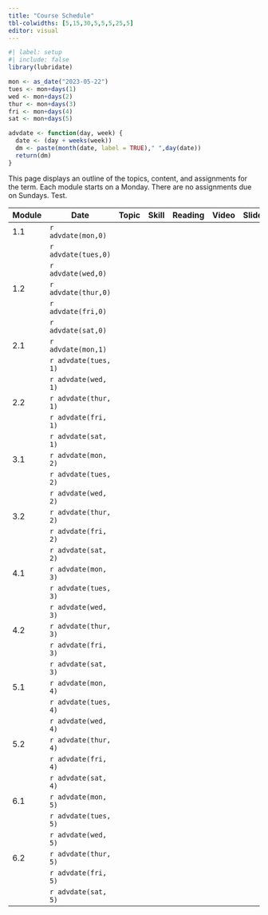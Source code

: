 ```yaml
---
title: "Course Schedule"
tbl-colwidths: [5,15,30,5,5,5,25,5]
editor: visual
---
```


```r
#| label: setup
#| include: false
library(lubridate)

mon <- as_date("2023-05-22")
tues <- mon+days(1)
wed <- mon+days(2)
thur <- mon+days(3)
fri <- mon+days(4)
sat <- mon+days(5)

advdate <- function(day, week) {
  date <- (day + weeks(week))
  dm <- paste(month(date, label = TRUE)," ",day(date))
  return(dm)  
} 
```

This page displays an outline of the topics, content, and assignments for the term. Each module starts on a Monday. There are no assignments due on Sundays. Test.

| Module | Date                 | Topic | Skill | Reading | Video | Slides | Assignment |
|---------|---------|---------|---------|---------|---------|---------|---------|
| 1.1    | `r advdate(mon,0)`   |       |       |         |       |        |            |
|        | `r advdate(tues,0)`  |       |       |         |       |        |            |
|        | `r advdate(wed,0)`   |       |       |         |       |        |            |
| 1.2    | `r advdate(thur,0)`  |       |       |         |       |        |            |
|        | `r advdate(fri,0)`   |       |       |         |       |        |            |
|        | `r advdate(sat,0)`   |       |       |         |       |        |            |
| 2.1    | `r advdate(mon,1)`   |       |       |         |       |        |            |
|        | `r advdate(tues, 1)` |       |       |         |       |        |            |
|        | `r advdate(wed, 1)`  |       |       |         |       |        |            |
| 2.2    | `r advdate(thur, 1)` |       |       |         |       |        |            |
|        | `r advdate(fri, 1)`  |       |       |         |       |        |            |
|        | `r advdate(sat, 1)`  |       |       |         |       |        |            |
| 3.1    | `r advdate(mon, 2)`  |       |       |         |       |        |            |
|        | `r advdate(tues, 2)` |       |       |         |       |        |            |
|        | `r advdate(wed, 2)`  |       |       |         |       |        |            |
| 3.2    | `r advdate(thur, 2)` |       |       |         |       |        |            |
|        | `r advdate(fri, 2)`  |       |       |         |       |        |            |
|        | `r advdate(sat, 2)`  |       |       |         |       |        |            |
| 4.1    | `r advdate(mon, 3)`  |       |       |         |       |        |            |
|        | `r advdate(tues, 3)` |       |       |         |       |        |            |
|        | `r advdate(wed, 3)`  |       |       |         |       |        |            |
| 4.2    | `r advdate(thur, 3)` |       |       |         |       |        |            |
|        | `r advdate(fri, 3)`  |       |       |         |       |        |            |
|        | `r advdate(sat, 3)`  |       |       |         |       |        |            |
| 5.1    | `r advdate(mon, 4)`  |       |       |         |       |        |            |
|        | `r advdate(tues, 4)` |       |       |         |       |        |            |
|        | `r advdate(wed, 4)`  |       |       |         |       |        |            |
| 5.2    | `r advdate(thur, 4)` |       |       |         |       |        |            |
|        | `r advdate(fri, 4)`  |       |       |         |       |        |            |
|        | `r advdate(sat, 4)`  |       |       |         |       |        |            |
| 6.1    | `r advdate(mon, 5)`  |       |       |         |       |        |            |
|        | `r advdate(tues, 5)` |       |       |         |       |        |            |
|        | `r advdate(wed, 5)`  |       |       |         |       |        |            |
| 6.2    | `r advdate(thur, 5)` |       |       |         |       |        |            |
|        | `r advdate(fri, 5)`  |       |       |         |       |        |            |
|        | `r advdate(sat, 5)`  |       |       |         |       |        |            |
